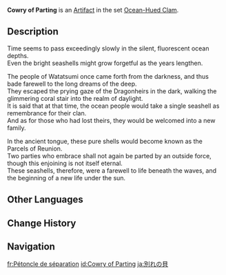 {{Artifact Infobox
|image = Item Cowry of Parting.png
|set   = Ocean-Hued Clam
|piece = Sands of Eon
}}
{{Description|A clean, flawless shell that comes from the bottomless ocean.}}
'''Cowry of Parting''' is an [[Artifact]] in the set [[Ocean-Hued Clam]].

==Description==
Time seems to pass exceedingly slowly in the silent, fluorescent ocean depths.<br />Even the bright seashells might grow forgetful as the years lengthen.

The people of Watatsumi once came forth from the darkness, and thus bade farewell to the long dreams of the deep.<br />They escaped the prying gaze of the Dragonheirs in the dark, walking the glimmering coral stair into the realm of daylight.<br />It is said that at that time, the ocean people would take a single seashell as remembrance for their clan.<br />And as for those who had lost theirs, they would be welcomed into a new family.

In the ancient tongue, these pure shells would become known as the Parcels of Reunion.<br />Two parties who embrace shall not again be parted by an outside force, though this enjoining is not itself eternal.<br />These seashells, therefore, were a farewell to life beneath the waves, and the beginning of a new life under the sun.

==Other Languages==
{{Other Languages
|en      = Cowry of Parting
|zhs     = 离别之贝
|zhs_rm  = Líbié zhī Bèi
|zht     = 離別之貝
|zht_rm  = Líbié zhī Bèi
|zh_tl   = Cowry of Parting
|ja      = 別れの貝
|ja_rm   = Wakare no Kai
|ja_tl   = Seashell of Parting
|ko      = 이별의 조개
|ko_rm   = Ibyeol-ui Jogae
|ko_tl   = Clam of Farewell
|es      = Cauri de la Despedida
|es_tl   = Cowry of Parting
|fr      = Pétoncle de séparation
|fr_tl   = Scallop of Separation
|ru      = Раковина разлуки
|ru_tl   = Shell of Separation
|th      = Cowry of Parting
|vi      = Vỏ Sò Ly Biệt
|vi_tl   = Parting Seashell
|de      = Muschel des Abschieds
|de_tl   = Shell of Parting
|id      = Cowry of Parting
|pt      = Concha da Separação
|pt_tl   = 
|tr      = Ayrılık Saati
|tr_tl   = 
|it      = Ciprea dell'addio
|it_tl   = 
}}

==Change History==
{{Change History|2.3}}

==Navigation==
{{Artifact Set Navbox|Ocean-Hued Clam}}

[[fr:Pétoncle de séparation]]
[[id:Cowry of Parting]]
[[ja:別れの貝]]